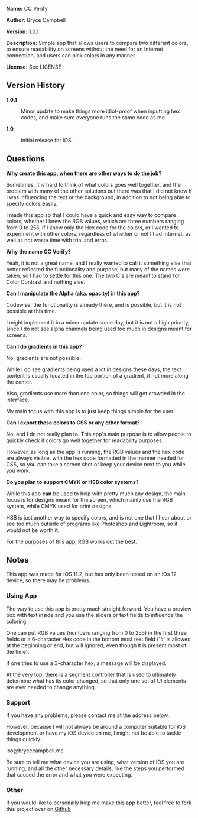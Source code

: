 '''Name:''' CC Verify

'''Author:''' Bryce Campbell

'''Version:''' 1.0.1

'''Description:''' Simple app that allows users to compare two different colors, to ensure readability on screens without the need for an Internet connection, and users can pick colors in any manner.

'''License:''' See LICENSE

==Version History==

<dl>
<dt>'''1.0.1'''</dt>
<dd>
Minor update to make things more idiot-proof when inputting hex codes, and make sure everyone runs the same code as me.
</dd>
<dt>'''1.0'''</dt>
<dd>
Initial release for iOS.
</dd>
</dl>

==Questions==

'''Why create this app, when there are other ways to do the job?'''

<p>Sometimes, it is hard to think of what colors goes well together, and the problem with many of the other solutions out there was that I did not know if I was influencing the text or the background, in addition to not being able to specify colors easily.</p>
<p>I made this app so that I could have a quick and easy way to compare colors, whether I knew the RGB values, which are three numbers ranging from 0 to 255, if I knew only the Hex code for the colors, or I wanted to experiment with other colors, regardless of whether or not I had Internet, as well as not waste time with trial and error.</p>

'''Why the name CC Verify?'''

<p>Yeah, it is not a great name, and I really wanted to call it something else that better reflected the functionality and purpose, but many of the names were taken, so I had to settle for this one. The two C's are meant to stand for Color Contrast and nothing else.</p>

'''Can I manipulate the Alpha (aka. opacity) in this app?'''

<p>Codewise, the functionality is already there, and is possible, but it is not possible at this time.</p>
<p>I might implement it in a minor update some day, but it is not a high priority, since I do not see alpha channels being used too much in designs meant for screens.</p>

'''Can I do gradients in this app?'''

<p>No, gradients are not possible.</p> 
<p>While I do see gradients being used a lot in designs these days, the text content is usually located in the top portion of a gradient, if not more along the center.</p>
<p>Also, gradients use more than one color, so things will get crowded in the interface.</p>
<p>My main focus with this app is to just keep things simple for the user.</p>

'''Can I export these colors to CSS or any other format?'''

<p>No, and I do not really plan to. This app's main purpose is to allow people to quickly check if colors go well together for readability purposes.</p>
<p>However, as long as the app is running, the RGB values and the hex code are always visible, with the hex code formatted in the manner needed for CSS, so you can take a screen shot or keep your device next to you while you work.</p>

'''Do you plan to support CMYK or HSB color systems?'''

<p>While this app <strong>can</strong> be used to help with pretty much any design, the main focus is for designs meant for the screen, which mainly use the RGB system, while CMYK used for print designs.</p>
<p>HSB is just another way to specify colors, and is not one that I hear about or see too much outside of programs like Photoshop and Lightroom, so it would not be worth it.</p>
<p>For the purposes of this app, RGB works out the best.</p>

==Notes==

This app was made for iOS 11.2, but has only been tested on an iOs 12 device, so there may be problems.

===Using App===

The way to use this app is pretty much straight forward. You have a preview box with text inside and you use the sliders or text fields to influence the coloring.

One can put RGB values (numbers ranging from 0 to 255) in the first three fields or a 6-character Hex code in the bottom most text field ('#' is allowed at the beginning or end, but will ignored, even though it is present most of the time).

If one tries to use a 3-character hex, a message will be displayed.

At the very top, there is a segment controller that is used to ultimately determine what has its color changed, so that only one set of UI elements are ever needed to change anything.

===Support===

If you have any problems, please contact me at the address below.

However, because I will not always be around a computer suitable for iOS development or have my iOS device on me, I might not be able to tackle things quickly.

ios@brycecampbell.me

Be sure to tell me what device you are using, what version of iOS you are running, and all the other necessary details, like the steps you performed that caused the error and what you were expecting.

===Other===

If you would like to personally help me make this app better, feel free to fork this project over on [https://github.com/bryceac/CCVerify Github]